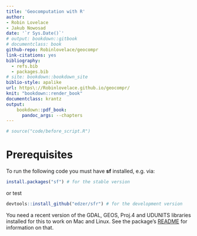 ```yaml
--- 
title: 'Geocomputation with R'
author:
- Robin Lovelace
- Jakub Nowosad
date: '`r Sys.Date()`'
# output: bookdown::gitbook
# documentclass: book
github-repo: Robinlovelace/geocompr
link-citations: yes
bibliography:
  - refs.bib
  - packages.bib
# site: bookdown::bookdown_site
biblio-style: apalike
url: https\://Robinlovelace.github.io/geocompr/
knit: "bookdown::render_book"
documentclass: krantz
output: 
    bookdown::pdf_book:
      pandoc_args: --chapters
---
```


```r
# source("code/before_script.R")
```

# Prerequisites {-}

To run the following code you must have **sf** installed, e.g. via:

```r
install.packages("sf") # for the stable version
```

or test 

```r
devtools::install_github("edzer/sfr") # for the development version
```

You need a recent version of the GDAL, GEOS, Proj.4 and UDUNITS libraries installed for this to work on Mac and Linux. See the package's [README](https://github.com/edzer/sfr) for information on that.

